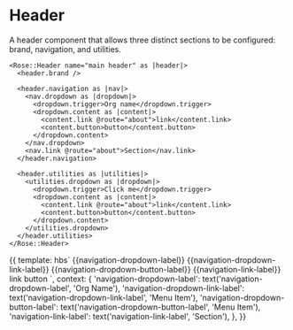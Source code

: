 
<Meta title="Rose|Header" component="Header" />

# Header

A header component that allows three distinct sections to be configured: brand, navigation, and utilities.

```htmlbars
<Rose::Header name="main header" as |header|>
  <header.brand />

  <header.navigation as |nav|>
    <nav.dropdown as |dropdown|>
      <dropdown.trigger>Org name</dropdown.trigger>
      <dropdown.content as |content|>
        <content.link @route="about">link</content.link>
        <content.button>button</content.button>
      </dropdown.content>
    </nav.dropdown>
    <nav.link @route="about">Section</nav.link>
  </header.navigation>

  <header.utilities as |utilities|>
    <utilities.dropdown as |dropdown|>
      <dropdown.trigger>Click me</dropdown.trigger>
      <dropdown.content as |content|>
        <content.link @route="about">link</content.link>
        <content.button>button</content.button>
      </dropdown.content>
    </utilities.dropdown>
  </header.utilities>
</Rose::Header>
```

<Preview>
  <Story name="Basic">{{
    template: hbs`
    <Rose::Header name="main header" as |header|>
      <header.brand />
      <header.navigation as |nav|>
        <nav.dropdown as |dropdown|>
          <dropdown.trigger>{{navigation-dropdown-label}}</dropdown.trigger>
          <dropdown.content as |content|>
            <content.link @route="about">{{navigation-dropdown-link-label}}</content.link>
            <content.button>{{navigation-dropdown-button-label}}</content.button>
          </dropdown.content>
        </nav.dropdown>
        <nav.link @route="about">{{navigation-link-label}}</nav.link>
      </header.navigation>
      <header.utilities as |utilities|>
        <utilities.dropdown @alignRight={{true}} as |dropdown|>
          <dropdown.trigger><Rose::Icon @name="user-square-outline" /></dropdown.trigger>
          <dropdown.content as |content|>
            <content.link @route="about">link</content.link>
            <content.button>button</content.button>
          </dropdown.content>
        </utilities.dropdown>
      </header.utilities>
    </Rose::Header>
    `,
    context: {
      'navigation-dropdown-label': text('navigation-dropdown-label', 'Org Name'),
      'navigation-dropdown-link-label': text('navigation-dropdown-link-label', 'Menu Item'),
      'navigation-dropdown-button-label': text('navigation-dropdown-button-label', 'Menu Item'),
      'navigation-link-label': text('navigation-link-label', 'Section'),
    },
  }}</Story>
</Preview>
